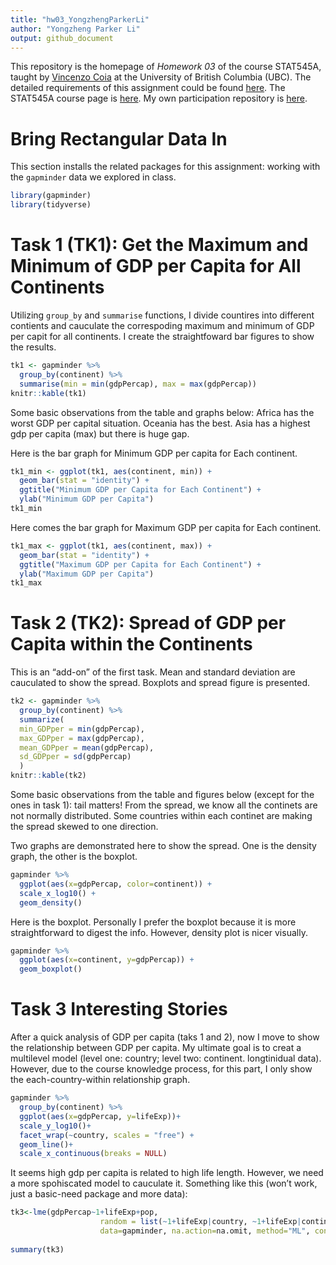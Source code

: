 ```yaml
---
title: "hw03_YongzhengParkerLi"
author: "Yongzheng Parker Li"
output: github_document
---
```


This repository is the homepage of *Homework 03* of the course STAT545A, taught by [Vincenzo Coia](https://github.com/vincenzocoia) at the University of British Columbia (UBC). The detailed requirements of this assignment could be found [here](http://stat545.com/Classroom/assignments/hw03/hw03.html). The STAT545A course page is [here](http://stat545.com/Classroom/). My own participation repository is [here](https://github.com/ParkerLi/STAT545_participation).

# Bring Rectangular Data In  

This section installs the related packages for this assignment: working with the <code>gapminder</code> data we explored in class.

```r
library(gapminder)
library(tidyverse)
```

# Task 1 (TK1): Get the Maximum and Minimum of GDP per Capita for All Continents  

Utilizing <code>group_by</code> and <code>summarise</code> functions, I divide countires into different contients and cauculate the correspoding maximum and minimum of GDP per capit for all continents. I create the straightfoward bar figures to show the results.

```r
tk1 <- gapminder %>% 
  group_by(continent) %>% 
  summarise(min = min(gdpPercap), max = max(gdpPercap))
knitr::kable(tk1)
```

Some basic observations from the table and graphs below: Africa has the worst GDP per capital situation. Oceania has the best. Asia has a highest gdp per capita (max) but there is huge gap.  

Here is the bar graph for Minimum GDP per capita for Each continent. 

```r
tk1_min <- ggplot(tk1, aes(continent, min)) +
  geom_bar(stat = "identity") +
  ggtitle("Minimum GDP per Capita for Each Continent") +
  ylab("Minimum GDP per Capita")
tk1_min
```

Here comes the bar graph for Maximum GDP per capita for Each continent. 

```r
tk1_max <- ggplot(tk1, aes(continent, max)) +
  geom_bar(stat = "identity") +
  ggtitle("Maximum GDP per Capita for Each Continent") +
  ylab("Maximum GDP per Capita")
tk1_max
```

# Task 2 (TK2): Spread of GDP per Capita within the Continents  

This is an "add-on" of the first task. Mean and standard deviation are cauculated to show the spread. Boxplots and spread figure is presented.

```r
tk2 <- gapminder %>% 
  group_by(continent) %>% 
  summarize(
  min_GDPper = min(gdpPercap),
  max_GDPper = max(gdpPercap),
  mean_GDPper = mean(gdpPercap),
  sd_GDPper = sd(gdpPercap)
  ) 
knitr::kable(tk2)
```

Some basic observations from the table and figures below (except for the ones in task 1): tail matters! From the spread, we know all the continets are not normally distributed. Some countries within each continet are making the spread skewed to one direction.

Two graphs are demonstrated here to show the spread. One is the density graph, the other is the boxplot. 

```r
gapminder %>% 
  ggplot(aes(x=gdpPercap, color=continent)) +
  scale_x_log10() +
  geom_density()
```

Here is the boxplot. Personally I prefer the boxplot because it is more straightforward to digest the info. However, density plot is nicer visually.

```r
gapminder %>% 
  ggplot(aes(x=continent, y=gdpPercap)) +
  geom_boxplot()
```

# Task 3 Interesting Stories  

After a quick analysis of GDP per capita (taks 1 and 2), now I move to show the relationship between GDP per capita. My ultimate goal is to creat a multilevel model (level one: country; level two: continent. longtinidual data). However, due to the course knowledge process, for this part, I only show the each-country-within relationship graph.

```r
gapminder %>% 
  group_by(continent) %>% 
  ggplot(aes(x=gdpPercap, y=lifeExp))+
  scale_y_log10()+
  facet_wrap(~country, scales = "free") +
  geom_line()+
  scale_x_continuous(breaks = NULL)
```

It seems high gdp per capita is related to high life length. However, we need a more spohiscated model to cauculate it. Something like this (won't work, just a basic-need package and more data):

```r
tk3<-lme(gdpPercap~1+lifeExp+pop,
                    random = list(~1+lifeExp|country, ~1+lifeExp|continent),
                    data=gapminder, na.action=na.omit, method="ML", control=list(opt="optim"))
         
summary(tk3)
```






